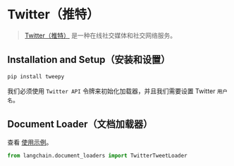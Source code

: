 # Twitter（推特）

> [Twitter（推特）](https://twitter.com/) 是一种在线社交媒体和社交网络服务。


## Installation and Setup（安装和设置）

```bash
pip install tweepy
```

我们必须使用 `Twitter API` 令牌来初始化加载器，并且我们需要设置 Twitter `用户名`。


## Document Loader（文档加载器）

查看 [使用示例](/docs/modules/data_connection/document_loaders/integrations/twitter.html)。

```python
from langchain.document_loaders import TwitterTweetLoader
```
